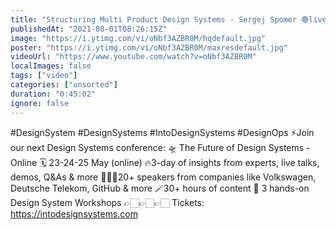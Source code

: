 ```yaml
---
title: "Structuring Multi Product Design Systems - Sergej Spomer 🟢live Into Design Systems Conference & Q&A"
publishedAt: "2021-08-01T08:26:15Z"
image: "https://i.ytimg.com/vi/oNbf3AZBR0M/hqdefault.jpg"
poster: "https://i.ytimg.com/vi/oNbf3AZBR0M/maxresdefault.jpg"
videoUrl: "https://www.youtube.com/watch?v=oNbf3AZBR0M"
localImages: false
tags: ["video"]
categories: ["unsorted"]
duration: "0:45:02"
ignore: false
---
```

#DesignSystem #DesignSystems #IntoDesignSystems #DesignOps
⚡️Join our next Design Systems conference:
🛸 The Future of Design Systems - Online
🗓 23-24-25 May (online)
🔥3-day of insights from experts, live talks, demos, Q&As & more
👩🏻‍🎨20+ speakers from companies like Volkswagen, Deutsche Telekom, GitHub & more
🪄30+ hours of content 
🎨 3 hands-on Design System Workshops
👉🏻👉🏻👉🏻 Tickets: https://intodesignsystems.com
